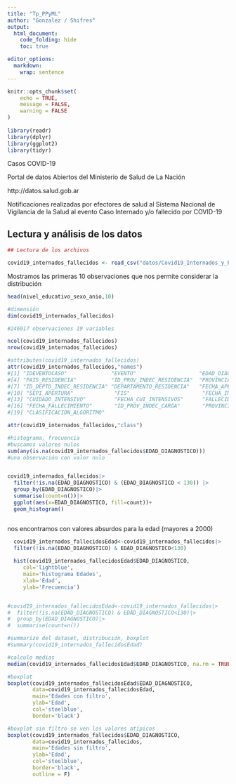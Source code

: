 ```yaml
---
title: "Tp_PPyML"
author: "Gonzalez / Shifres"
output: 
  html_document:
    code_folding: hide
    toc: true

editor_options: 
  markdown: 
    wrap: sentence
---
```


```r
knitr::opts_chunk$set(
	echo = TRUE,
	message = FALSE,
	warning = FALSE
)
 
library(readr)
library(dplyr)
library(ggplot2)
library(tidyr)

```

Casos COVID-19

Portal de datos Abiertos del Ministerio de Salud de La Nación

http://datos.salud.gob.ar

Notificaciones realizadas por efectores de salud al Sistema Nacional de Vigilancia de la Salud al evento Caso Internado y/o fallecido por COVID-19 

## Lectura y análisis de los datos

```r

## Lectura de los archivos

covid19_internados_fallecidos <- read_csv("datos/Covid19_Internados_y_Fallecidos.csv")

```

Mostramos las primeras 10 observaciones que nos permite considerar la distribución 


```r
head(nivel_educativo_sexo_anio,10)
```

```r

#dimensión 
dim(covid19_internados_fallecidos)

#246917 observaciones 19 variables

ncol(covid19_internados_fallecidos)
nrow(covid19_internados_fallecidos)

#attributes(covid19_internados_fallecidos)
attr(covid19_internados_fallecidos,"names") 
#[1] "IDEVENTOCASO"              "EVENTO"                    "EDAD_DIAGNOSTICO"         
#[4] "PAIS_RESIDENCIA"           "ID_PROV_INDEC_RESIDENCIA"  "PROVINCIA_RESIDENCIA"     
#[7] "ID_DEPTO_INDEC_RESIDENCIA" "DEPARTAMENTO_RESIDENCIA"   "FECHA_APERTURA"           
#[10] "SEPI_APERTURA"             "FIS"                       "FECHA_INTERNACION"        
#[13] "CUIDADO_INTENSIVO"         "FECHA_CUI_INTENSIVOS"      "FALLECIDO"                
#[16] "FECHA_FALLECIMIENTO"       "ID_PROV_INDEC_CARGA"       "PROVINCIA_CARGA"          
#[19] "CLASIFICACION_ALGORITMO"  

attr(covid19_internados_fallecidos,"class")  
```
```r

#histograma, frecuencia
#buscamos valores nulos
sum(any(is.na(covid19_internados_fallecidos$EDAD_DIAGNOSTICO))) 
#una observación con valor nulo


covid19_internados_fallecidos|> 
  filter(!is.na(EDAD_DIAGNOSTICO) & (EDAD_DIAGNOSTICO < 130)) |> 
  group_by(EDAD_DIAGNOSTICO)|>
  summarise(count=n())|>
  ggplot(aes(x=EDAD_DIAGNOSTICO, fill=count))+
  geom_histogram()



```
nos encontramos con valores absurdos para la edad (mayores a 2000)

```r

  covid19_internados_fallecidosEdad<-covid19_internados_fallecidos|> 
  filter(!is.na(EDAD_DIAGNOSTICO) & EDAD_DIAGNOSTICO<130)
  
  hist(covid19_internados_fallecidosEdad$EDAD_DIAGNOSTICO,
     col='lightblue',
     main='histograma Edades',
     xlab='Edad',
     ylab='Frecuencia')


#covid19_internados_fallecidosEdad<-covid19_internados_fallecidos|> 
#  filter(!is.na(EDAD_DIAGNOSTICO) & EDAD_DIAGNOSTICO<130)|> 
#  group_by(EDAD_DIAGNOSTICO)|>
#  summarise(count=n())

```
```r

#summarize del dataset, distribución, boxplot
#summary(covid19_internados_fallecidosEdad)

#calculo medias
median(covid19_internados_fallecidosEdad$EDAD_DIAGNOSTICO, na.rm = TRUE)

#boxplot
boxplot(covid19_internados_fallecidosEdad$EDAD_DIAGNOSTICO,
        data=covid19_internados_fallecidosEdad,
        main='Edades con filtro',
        ylab='Edad',
        col='steelblue',
        border='black')

#boxplot sin filtro se ven los valores atípicos
boxplot(covid19_internados_fallecidos$EDAD_DIAGNOSTICO,
        data=covid19_internados_fallecidos,
        main='Edades sin filtro',
        ylab='Edad',
        col='steelblue',
        border='black', 
        outline = F)

```


